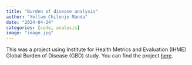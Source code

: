 ```yaml
---
title: "Burden of disease analysis"
author: "Yollam Chilenje Manda"
date: "2024-04-24"
categories: [code, analysis]
image: "image.jpg"
---
```


This was a project using Institute for Health Metrics and Evaluation (IHME) Global Burden of Disease (GBD) study. You can find the project [here](https://github.com/yolly265/rmc_week_02_workshop/blob/main/rmd/burden_of_disease_report.md/){target="_blank"}.

